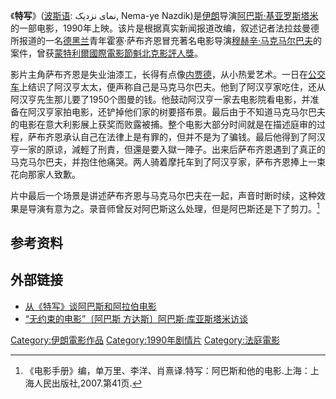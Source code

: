 《'''特写'''》([[波斯语|波斯语]]: نمای نزدیک, Nema-ye Nazdik)是[[伊朗|伊朗]]导演[[阿巴斯·基亚罗斯塔米|阿巴斯·基亚罗斯塔米]]的一部电影，1990年上映。该片是根据真实新闻报道改编，叙述记者法拉兹曼德所报道的一名[[德黑兰|德黑兰]]青年霍塞·萨布齐恩冒充著名电影导演[[穆赫辛·马克马尔巴夫|穆赫辛·马克马尔巴夫]]的案件，曾获[[蒙特利爾國際電影節|蒙特利爾國際電影節]][[魁北克影評人獎|魁北克影評人獎]]。

影片主角萨布齐恩是失业油漆工，长得有点像[[内贾德|内贾德]]，从小热爱艺术。一日在[[公交车|公交车]]上结识了阿汉亨太太，便声称自己是马克马尔巴夫。他到了阿汉亨家吃住，还从阿汉亨先生那儿要了1950个图曼的钱。他鼓动阿汉亨一家去电影院看电影，并准备在阿汉亨家拍电影，还铲掉他们家的树要搭布景。最后由于不知道马克马尔巴夫的电影在意大利影展上获奖而败露被捕。整个电影大部分时间就是在描述庭审的过程，萨布齐恩承认自己在法律上是有罪的，但并不是为了骗钱。最后他得到了阿汉亨一家的原谅，減輕了刑責，但還是要入獄一陣子。出来后萨布齐恩遇到了真正的马克马尔巴夫，并抱住他痛哭。两人骑着摩托车到了阿汉亨家，萨布齐恩捧上一束花向那家人致歉。

片中最后一个场景是讲述萨布齐恩与马克马尔巴夫在一起，声音时断时续，这种效果是导演有意为之。录音师曾反对阿巴斯这么处理，但是阿巴斯还是下了剪刀。<ref>《电影手册》编，单万里、李洋、肖熹译.特写：阿巴斯和他的电影.上海：上海人民出版社,2007.第41页.</ref>
==参考资料==
{{reflist}}
==外部链接==
*[https://web.archive.org/web/20080922165808/http://www.ltzw.com/zuowen/person/9001-12000/11516/38672.htm 从《特写》谈阿巴斯和阿拉伯电影]
*[http://www.islambook.net/xueshu/list.asp?id=1619 “无约束的电影”〔阿巴斯 方达斯〕阿巴斯·库亚斯塔米访谈] {{Wayback|url=http://www.islambook.net/xueshu/list.asp?id=1619 |date=20050829222111 }}

[[Category:伊朗電影作品|Category:伊朗電影作品]]
[[Category:1990年剧情片|Category:1990年剧情片]]
[[Category:法庭電影|Category:法庭電影]]